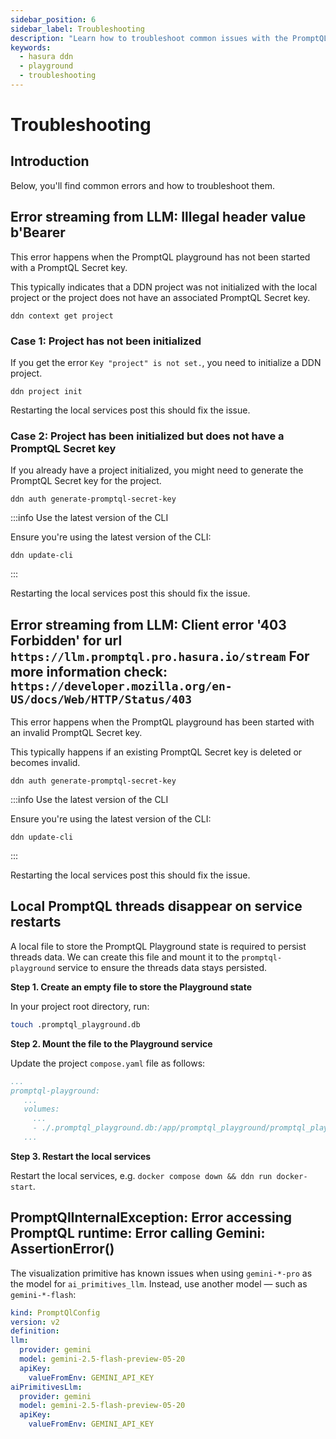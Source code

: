 ```yaml
---
sidebar_position: 6
sidebar_label: Troubleshooting
description: "Learn how to troubleshoot common issues with the PromptQL Playground."
keywords:
  - hasura ddn
  - playground
  - troubleshooting
---
```


# Troubleshooting

## Introduction

Below, you'll find common errors and how to troubleshoot them.

## Error streaming from LLM: Illegal header value b'Bearer

This error happens when the PromptQL playground has not been started with a PromptQL Secret key.

This typically indicates that a DDN project was not initialized with the local project or the project does not have an
associated PromptQL Secret key.

```ddn title="To check if the project was initialized, run this in the project directory:"
ddn context get project
```

### Case 1: Project has not been initialized

If you get the error `Key "project" is not set.`, you need to initialize a DDN project.

```ddn title="Run the following command in the project directory:"
ddn project init
```

Restarting the local services post this should fix the issue.

### Case 2: Project has been initialized but does not have a PromptQL Secret key

If you already have a project initialized, you might need to generate the PromptQL Secret key for the project.

```ddn title="Run the following command in the project directory to generate a PromptQL Secret key:"
ddn auth generate-promptql-secret-key
```

:::info Use the latest version of the CLI

Ensure you're using the latest version of the CLI:

```ddn
ddn update-cli
```

:::

Restarting the local services post this should fix the issue.

## Error streaming from LLM: Client error '403 Forbidden' for url `https://llm.promptql.pro.hasura.io/stream` For more information check: `https://developer.mozilla.org/en-US/docs/Web/HTTP/Status/403`

This error happens when the PromptQL playground has been started with an invalid PromptQL Secret key.

This typically happens if an existing PromptQL Secret key is deleted or becomes invalid.

```ddn title="Run the following command in the project directory to generate a new PromptQL Secret key:"
ddn auth generate-promptql-secret-key
```

:::info Use the latest version of the CLI

Ensure you're using the latest version of the CLI:

```ddn
ddn update-cli
```

:::

Restarting the local services post this should fix the issue.

## Local PromptQL threads disappear on service restarts

A local file to store the PromptQL Playground state is required to persist threads data. We can create this file and
mount it to the `promptql-playground` service to ensure the threads data stays persisted.

**Step 1. Create an empty file to store the Playground state**

In your project root directory, run:

```bash copy
touch .promptql_playground.db
```

**Step 2. Mount the file to the Playground service**

Update the project `compose.yaml` file as follows:

```yaml
...
promptql-playground:
   ...
   volumes:
     ...
     - ./.promptql_playground.db:/app/promptql_playground/promptql_playground.db
   ...
```

**Step 3. Restart the local services**

Restart the local services, e.g. `docker compose down && ddn run docker-start`.

## PromptQlInternalException: Error accessing PromptQL runtime: Error calling Gemini: AssertionError()

The visualization primitive has known issues when using `gemini-*-pro` as the model for `ai_primitives_llm`. Instead,
use another model — such as `gemini-*-flash`:

```yaml {11}
kind: PromptQlConfig
version: v2
definition:
llm:
  provider: gemini
  model: gemini-2.5-flash-preview-05-20
  apiKey:
    valueFromEnv: GEMINI_API_KEY
aiPrimitivesLlm:
  provider: gemini
  model: gemini-2.5-flash-preview-05-20
  apiKey:
    valueFromEnv: GEMINI_API_KEY
```
